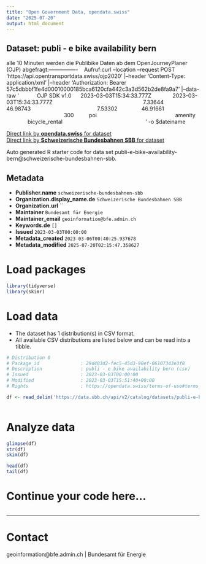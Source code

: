 ```yaml
---
title: "Open Government Data, opendata.swiss"
date: "2025-07-20"
output: html_document
---
```


## Dataset: publi - e bike availability bern

alle 10 Minuten werden die Publibike Daten ab dem OpenJourneyPlaner (OJP) abgefragt:----------------    Aufruf:curl --location --request POST 'https://api.opentransportdata.swiss/ojp2020' |--header 'Content-Type: application/xml' |--header 'Authorization: Bearer 57c5dbbbf1fe4d00010000185bca6120cfa442c3a3d562b2de8fa9a7' |--data-raw '            OJP SDK v1.0      2023-03-03T15:34:33.777Z              2023-03-03T15:34:33.777Z                                                            7.33644                  46.98743                                            7.53302                46.91661                                                              300          poi                                                    amenity                bicycle_rental                                                        ' -o $dateiname

[Direct link by **opendata.swiss** for dataset](https://opendata.swiss/de/dataset/publi-e-bike-availability-bern)<br>
[Direct link by **Schweizerische Bundesbahnen SBB** for dataset](https://data.sbb.ch/explore/dataset/publi-e-bike-availability-bern/)

Auto generated R starter code for data set publi-e-bike-availability-bern@schweizerische-bundesbahnen-sbb.

## Metadata

- **Publisher.name** `schweizerische-bundesbahnen-sbb`
- **Organization.display_name.de** `Schweizerische Bundesbahnen SBB`
- **Organization.url** ``
- **Maintainer** `Bundesamt für Energie`
- **Maintainer_email** `geoinformation@bfe.admin.ch`
- **Keywords.de** `[]`
- **Issued** `2023-03-03T00:00:00`
- **Metadata_created** `2023-03-06T00:40:25.937678`
- **Metadata_modified** `2025-07-20T02:15:47.358627`


# Load packages

```r

library(tidyverse)
library(skimr)

```

# Load data

-   The dataset has 1 distribution(s) in CSV format.
-   All available CSV distributions are listed below and can be read into a tibble.

```r

# Distribution 0
# Package_id               : 29d403d2-fec5-45d3-90ef-06107343e3f8
# Description              : publi - e bike availability bern (csv)
# Issued                   : 2023-03-03T00:00:00
# Modified                 : 2023-03-03T15:51:40+00:00
# Rights                   : https://opendata.swiss/terms-of-use#terms_by

df <- read_delim('https://data.sbb.ch/api/v2/catalog/datasets/publi-e-bike-availability-bern/exports/csv?use_labels=true')



```

# Analyze data

```r

glimpse(df)
str(df)
skim(df)

head(df)
tail(df)

```

# Continue your code here...

```r

```

------------------------------------------------------------------------

# Contact

geoinformation@bfe.admin.ch | Bundesamt für Energie
